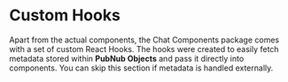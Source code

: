 
<Meta title="Custom Hooks/About" />

# Custom Hooks

Apart from the actual components, the Chat Components package comes with a set of custom React Hooks.
The hooks were created to easily fetch metadata stored within **PubNub Objects** and pass it directly into components.
You can skip this section if metadata is handled externally.


